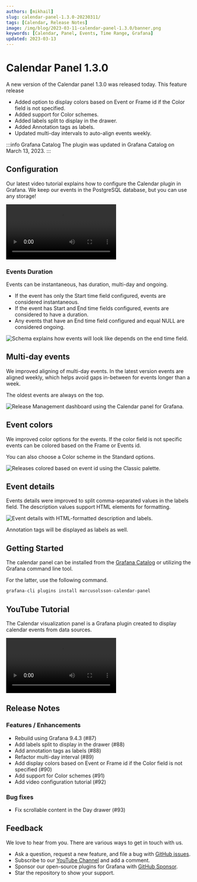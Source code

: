 ```yaml
---
authors: [mikhail]
slug: calendar-panel-1.3.0-20230311/
tags: [Calendar, Release Notes]
image: /img/blog/2023-03-11-calendar-panel-1.3.0/banner.png
keywords: [Calendar, Panel, Events, Time Range, Grafana]
updated: 2023-03-13
---
```



# Calendar Panel 1.3.0

A new version of the Calendar panel 1.3.0 was released today. This feature release

- Added option to display colors based on Event or Frame id if the Color field is not specified.
- Added support for Color schemes.
- Added labels split to display in the drawer.
- Added Annotation tags as labels.
- Updated multi-day intervals to auto-align events weekly.

:::info Grafana Catalog
The plugin was updated in Grafana Catalog on March 13, 2023.
:::

## Configuration

Our latest video tutorial explains how to configure the Calendar plugin in Grafana. We keep our events in the PostgreSQL database, but you can use any storage!

<Video
  src="https://www.youtube.com/embed/6WGmm5y4fs4"
  title="How to display events from PostgreSQL."
/>

### Events Duration

Events can be instantaneous, has duration, multi-day and ongoing.

- If the event has only the Start time field configured, events are considered instantaneous.
- If the event has Start and End time fields configured, events are considered to have a duration.
- Any events that have an End time field configured and equal NULL are considered ongoing.

<Image
  title="Schema explains how events will look like depends on the end time field."
  src="/img/blog/2023-03-11-calendar-panel-1.3.0/schema.png"
  lazy={false}
/>

## Multi-day events

We improved aligning of multi-day events. In the latest version events are aligned weekly, which helps avoid gaps in-between for events longer than a week.

The oldest events are always on the top.

<Image
  title="Release Management dashboard using the Calendar panel for Grafana."
  src="/img/blog/2023-03-11-calendar-panel-1.3.0/release.png"
/>

## Event colors

We improved color options for the events. If the color field is not specific events can be colored based on the Frame or Events id.

You can also choose a Color scheme in the Standard options.

<Image
  title="Releases colored based on event id using the Classic palette."
  src="/img/blog/2023-03-11-calendar-panel-1.3.0/colors.png"
/>

## Event details

Events details were improved to split comma-separated values in the labels field. The description values support HTML elements for formatting.

<Image
  title="Event details with HTML-formatted description and labels."
  src="/img/blog/2023-03-11-calendar-panel-1.3.0/drawer.png"
/>

Annotation tags will be displayed as labels as well.

## Getting Started

The calendar panel can be installed from the [Grafana Catalog](https://grafana.com/grafana/plugins/marcusolsson-calendar-panel/) or utilizing the Grafana command line tool.

For the latter, use the following command.

```bash
grafana-cli plugins install marcusolsson-calendar-panel
```

## YouTube Tutorial

The Calendar visualization panel is a Grafana plugin created to display calendar events from data sources.

<Video
  src="https://www.youtube.com/embed/iPJ122x0oos"
  title="Display events from JSON API data source."
/>

## Release Notes

### Features / Enhancements

- Rebuild using Grafana 9.4.3 (#87)
- Add labels split to display in the drawer (#88)
- Add annotation tags as labels (#88)
- Refactor multi-day interval (#89)
- Add display colors based on Event or Frame id if the Color field is not specified (#90)
- Add support for Color schemes (#91)
- Add video configuration tutorial (#92)

### Bug fixes

- Fix scrollable content in the Day drawer (#93)

## Feedback

We love to hear from you. There are various ways to get in touch with us.

- Ask a question, request a new feature, and file a bug with [GitHub issues](https://github.com/volkovlabs/volkovlabs-calendar-panel/issues/new/choose).
- Subscribe to our [YouTube Channel](https://www.youtube.com/@volkovlabs) and add a comment.
- Sponsor our open-source plugins for Grafana with [GitHub Sponsor](https://github.com/sponsors/VolkovLabs).
- Star the repository to show your support.
